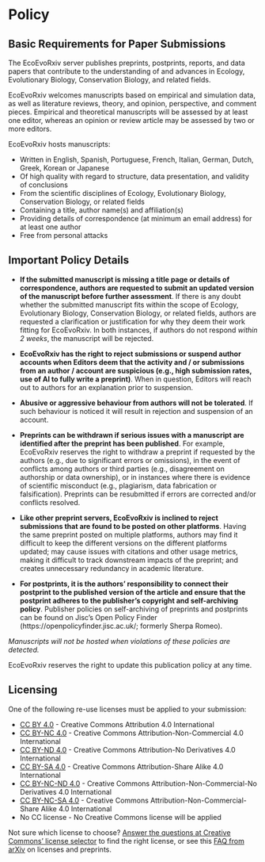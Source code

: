 # Policy

## Basic Requirements for Paper Submissions {.unnumbered}

The EcoEvoRxiv server publishes preprints, postprints, reports, and data papers that contribute to the understanding of and advances in Ecology, Evolutionary Biology, Conservation Biology, and related fields.

EcoEvoRxiv welcomes manuscripts based on empirical and simulation data, as well as literature reviews, theory, and opinion, perspective, and comment pieces. Empirical and theoretical manuscripts will be assessed by at least one editor, whereas an opinion or review article may be assessed by two or more editors.

EcoEvoRxiv hosts manuscripts:

-   Written in English, Spanish, Portuguese, French, Italian, German, Dutch, Greek, Korean or Japanese
-   Of high quality with regard to structure, data presentation, and validity of conclusions
-   From the scientific disciplines of Ecology, Evolutionary Biology, Conservation Biology, or related fields
-   Containing a title, author name(s) and affiliation(s)
-   Providing details of correspondence (at minimum an email address) for at least one author
-   Free from personal attacks

## Important Policy Details {.unnumbered}

- **If the submitted manuscript is missing a title page or details of correspondence, authors are requested to submit an updated version of the manuscript before further assessment**. If there is any doubt whether the submitted manuscript fits within the scope of Ecology, Evolutionary Biology, Conservation Biology, or related fields, authors are requested a clarification or justification for why they deem their work fitting for EcoEvoRxiv. In both instances, if authors do not respond *within 2 weeks*, the manuscript will be rejected.

- **EcoEvoRxiv has the right to reject submissions or suspend author accounts when Editors deem that the activity and / or submissions from an author / account are suspicious (e.g., high submission rates, use of AI to fully write a preprint)**. When in question, Editors will reach out to authors for an explanation prior to suspension. 

- **Abusive or aggressive behaviour from authors will not be tolerated**. If such behaviour is noticed it will result in rejection and suspension of an account.

- **Preprints can be withdrawn if serious issues with a manuscript are identified after the preprint has been published**. For example, EcoEvoRxiv reserves the right to withdraw a preprint if requested by the authors (e.g., due to significant errors or omissions), in the event of conflicts among authors or third parties (e.g., disagreement on authorship or data ownership), or in instances where there is evidence of scientific misconduct (e.g., plagiarism, data fabrication or falsification). Preprints can be resubmitted if errors are corrected and/or conflicts resolved.

- **Like other preprint servers, EcoEvoRxiv is inclined to reject submissions that are found to be posted on other platforms**. Having the same preprint posted on multiple platforms, authors may find it difficult to keep the different versions on the different platforms updated; may cause issues with citations and other usage metrics, making it difficult to track downstream impacts of the preprint; and creates unnecessary redundancy in academic literature.

- **For postprints, it is the authors’ responsibility to connect their postprint to the published version of the article and ensure that the postprint adheres to the publisher’s copyright and self-archiving policy**. Publisher policies on self-archiving of preprints and postprints can be found on Jisc's Open Policy Finder (https://openpolicyfinder.jisc.ac.uk/; formerly Sherpa Romeo).

*Manuscripts will not be hosted when violations of these policies are detected.* 

EcoEvoRxiv reserves the right to update this publication policy at any time.

## Licensing {.unnumbered}

One of the following re-use licenses must be applied to your submission:

-   [CC BY 4.0](https://creativecommons.org/licenses/by/4.0/) - Creative Commons Attribution 4.0 International
-   [CC BY-NC 4.0](https://creativecommons.org/licenses/by-nc/4.0/) - Creative Commons Attribution-Non-Commercial 4.0 International
-   [CC BY-ND 4.0](https://creativecommons.org/licenses/by-nd/4.0/) - Creative Commons Attribution-No Derivatives 4.0 International
-   [CC BY-SA 4.0](https://creativecommons.org/licenses/by-sa/4.0/) - Creative Commons Attribution-Share Alike 4.0 International
-   [CC BY-NC-ND 4.0](https://creativecommons.org/licenses/by-nc-nd/4.0/) - Creative Commons Attribution-Non-Commercial-No Derivatives 4.0 International
-   [CC BY-NC-SA 4.0](https://creativecommons.org/licenses/by-nc-sa/4.0/) - Creative Commons Attribution-Non-Commercial-Share Alike 4.0 International
-   No CC license - No Creative Commons license will be applied

Not sure which license to choose? [Answer the questions at Creative Commons' license selector](https://creativecommons.org/choose/) to find the right license, or see this [FAQ from arXiv](https://arxiv.org/help/license) on licenses and preprints.

